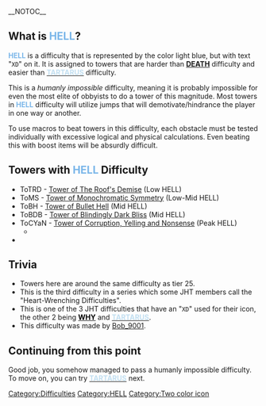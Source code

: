 __NOTOC__
{{NewDifficultyInfobox|image1 = <gallery>
File:HELL.png|Current
File:HELL2020.png|Old A
</gallery>|previous = [[DEATH]]|next = [[TARTARUS|<span style="color:#c2dff1">'''TARTARUS'''</span>]]|rating=20|hex_color=<nowiki>#7ab6e9</nowiki>|rgb_color=122, 182, 233}}
==What is '''<span style="color:#7ab6e9">HELL</span>'''?==
'''<span style="color:#7ab6e9">HELL</span>''' is a difficulty that is represented by the color light blue, but with text "<code>XD</code>" on it. It is assigned to towers that are harder than '''[[DEATH]]''' difficulty and easier than '''[[TARTARUS|<span style="color:#c2dff1">'''TARTARUS'''</span>]]''' difficulty. 

This is a ''humanly impossible'' difficulty, meaning it is probably impossible for even the most elite of obbyists to do a tower of this magnitude. Most towers in '''<span style="color:#7ab6e9">HELL</span>''' difficulty will utilize jumps that will demotivate/hindrance the player in one way or another. 

To use macros to beat towers in this difficulty, each obstacle must be tested individually with excessive logical and physical calculations. Even beating this with boost items will be absurdly difficult.

==Towers with '''<span style="color:#7ab6e9">HELL</span>''' Difficulty==

*ToTRD - [[Tower of The Roof's Demise]] (Low HELL)
*ToMS - [[Tower of Monochromatic Symmetry]] (Low-Mid HELL)
*ToBH - [[Tower of Bullet Hell]] (Mid HELL)
*ToBDB - [[Tower of Blindingly Dark Bliss]] (Mid HELL)
*ToCYaN - [[Tower of Corruption, Yelling and Nonsense]] (Peak HELL)
**
*

==Trivia==

*Towers here are around the same difficulty as tier 25.
*This is the third difficulty in a series which some JHT members call the "Heart-Wrenching Difficulties".
*This is one of the 3 JHT difficulties that have an "<code>XD</code>" used for their icon, the other 2 being '''[[WHY|<span style="color:#000">'''WHY'''</span>]]''' and '''[[TARTARUS|<span style="color:#c2dff1">'''TARTARUS'''</span>]]'''.
*This difficulty was made by [https://www.roblox.com/users/1710070/profile Bob_9001].

==Continuing from this point==
Good job, you somehow managed to pass a humanly impossible difficulty. To move on, you can try '''[[TARTARUS|<span style="color:#c2dff1">'''TARTARUS'''</span>]]''' next.
[[Category:Difficulties]]
[[Category:HELL]]
[[Category:Two color icon]]